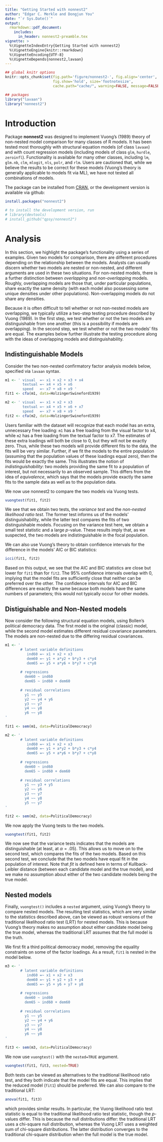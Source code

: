 ```yaml
---
title: "Getting Started with nonnest2"
author: "Edgar C. Merkle and Dongjun You"
date: "`r Sys.Date()`"
output: 
  rmarkdown::pdf_document:
    includes:
      in_header: nonnest2-preamble.tex
vignette: >
  %\VignetteIndexEntry{Getting Started with nonnest2}
  %\VignetteEngine{knitr::rmarkdown}
  %\VignetteEncoding{UTF-8}
  %\VignetteDepends{nonnest2,lavaan}
---
```


```r
## global knitr options
knitr::opts_chunk$set(fig.path='figure/nonnest2-', fig.align='center',
                      fig.show='hold', size='footnotesize', 
                      cache.path="cache/", warning=FALSE, message=FALSE)

## packages
library("lavaan")
library("nonnest2")
```

# Introduction

Package **nonnest2** was designed to implement Vuong's (1989) theory of non-nested model comparison for many classes of R models.  It has been tested most thoroughly with structural equation models (of class `lavaan`) and with count regression models (including models of class `glm`, `hurdle`, `zeroinfl`).  Functionality is available for many other classes, including `lm`, `glm.nb`, `clm`, `mlogit`, `nls`, `polr`, and `rlm`.  Users are cautioned that, while we believe the results to be correct for these models (Vuong's theory is generally applicable to models fit via ML), we have not tested all combinations of models.

The package can be installed from [CRAN](http://cran.rstudio.com/package=nonnest2), or the development version is available via github:

```r
install.packages("nonnest2")

# to install the development version, run
# library(devtools)
# install_github("qpsy/nonnest2")
```

# Analysis
In this section, we highlight the package's functionality using a series of examples.  Given two models for comparison, there are different procedures depending on the relationship between the models.  Analysts can usually discern whether two models are nested or non-nested, and different arguments are used in these two situations.  For non-nested models, there is a further distinction between *overlapping* and *non-overlapping* models.  Roughly, overlapping models are those that, under particular populations, share exactly the same density (with each model also possessing some unique densities under other populations).  Non-overlapping models do not share any densities.

Because it is often difficult to tell whether or not non-nested models are overlapping, we typically utilize a two-step testing procedure described by Vuong (1989).  In the first step, we test whether or not the two models are distinguishable from one another (this is a possibility if models are overlapping).  In the second step, we test whether or not the two models' fits are equal.  The examples below further illustrate the testing procedure along with the ideas of overlapping models and distinguishability.

## Indistinguishable Models

Consider the two non-nested confirmatory factor analysis models below, specified via `lavaan` syntax.
```r
m1 <- ' visual  =~ x1 + x2 + x3 + x4
        textual =~ x4 + x5 + x6
        speed   =~ x7 + x8 + x9 '
fit1 <- cfa(m1, data=HolzingerSwineford1939)

m2 <- ' visual  =~ x1 + x2 + x3
        textual =~ x4 + x5 + x6 + x7
        speed   =~ x7 + x8 + x9 '
fit2 <- cfa(m2, data=HolzingerSwineford1939)
```
Users familiar with the dataset will recognize that each model has an extra, unnecessary free loading: `m1` has a free loading from the visual factor to x4, while `m2` has a free loading from the textual factor to x7.  The estimates of these extra loadings will both be close to 0, but they will not be exactly zero.  Thus, while these two models will provide different fits to the data, the fits will be very similar.  Further, if we fit the models to the entire population (assuming that the population values of these loadings equal zero), then the fits would be exactly the same.  This illustrates the notion of *indistinguishability*: two models providing the same fit to a population of interest, but not necessarily to an observed sample.  This differs from the idea of *equivalence*, which says that the models provide exactly the same fits to the sample data as well as to the population data.

We now use nonnest2 to compare the two models via Vuong tests.
```r
vuongtest(fit1, fit2)
```
We see that we obtain two tests, the *variance test* and the *non-nested likelihood ratio test*.  The former test informs us of the models' distinguishability, while the latter test compares the fits of two distinguishable models.  Focusing on the variance test here, we obtain a small test statistic and a large *p*-value.  These results imply that, as we suspected, the two models are indistinguishable in the focal population.

We can also use Vuong's theory to obtain confidence intervals for the difference in the models' AIC or BIC statistics:
```r
icci(fit1, fit2)
```
Based on this output, we see that the AIC and BIC statistics are close but lower for `fit1` than for `fit2`.  The 95% confidence intervals overlap with 0, implying that the model fits are sufficiently close that neither can be preferred over the other.  The confidence intervals for AIC and BIC differences are exactly the same because both models have the same numbers of parameters; this would not typically occur for other models.

## Distiguishable and Non-Nested models

Now consider the following structural equation models, using Bollen's political democracy data.  The first model is the original (classic) model, while the second model estimates different residual covariance parameters.  The models are non-nested due to the differing residual covariances.
```r
m1 <- ' 
       # latent variable definitions
          ind60 =~ x1 + x2 + x3
          dem60 =~ y1 + a*y2 + b*y3 + c*y4
          dem65 =~ y5 + a*y6 + b*y7 + c*y8
     
       # regressions
         dem60 ~ ind60
         dem65 ~ ind60 + dem60
     
       # residual correlations
         y1 ~~ y5
         y2 ~~ y4 + y6
         y3 ~~ y7
         y4 ~~ y8
         y6 ~~ y8
'
     
fit1 <- sem(m1, data=PoliticalDemocracy)

m2 <- ' 
       # latent variable definitions
          ind60 =~ x1 + x2 + x3
          dem60 =~ y1 + a*y2 + b*y3 + c*y4
          dem65 =~ y5 + a*y6 + b*y7 + c*y8
     
       # regressions
         dem60 ~ ind60
         dem65 ~ ind60 + dem60
     
       # residual correlations
         y1 ~~ y3 + y5
         y2 ~~ y6
         y3 ~~ y7
         y4 ~~ y8
         y5 ~~ y7
'

fit2 <- sem(m2, data=PoliticalDemocracy)
```
We now apply the Vuong tests to the two models.
```r
vuongtest(fit1, fit2)
```
We now see that the variance tests indicates that the models are distinguishable (at least, at $\alpha=.05$).  This allows us to move on to the second test, which compares the fits of the two models.  Based on this second test, we conclude that the two models have equal fit in the population of interest.  Note that *fit* is defined here in terms of Kullback-Leibler distance (between each candidate model and the true model), and we make no assumption about either of the two candidate models being the true model.

## Nested models
Finally, `vuongtest()` includes a `nested` argument, using Vuong's theory to compare nested models.  The resulting test statistics, which are very similar to the statistics described above, can be viewed as robust versions of the traditional likelihood ratio test (LRT) for nested models.  This is because Vuong's theory makes no assumption about either candidate model being the true model, whereas the traditional LRT assumes that the full model is the truth.

We first fit a third political democracy model, removing the equality constraints on some of the factor loadings.  As a result, `fit1` is nested in the model below.
```r
m3 <- ' 
       # latent variable definitions
          ind60 =~ x1 + x2 + x3
          dem60 =~ y1 + y2 + y3 + y4
          dem65 =~ y5 + y6 + y7 + y8
     
       # regressions
         dem60 ~ ind60
         dem65 ~ ind60 + dem60
     
       # residual correlations
         y1 ~~ y5
         y2 ~~ y4 + y6
         y3 ~~ y7
         y4 ~~ y8
         y6 ~~ y8
'
     
fit3 <- sem(m3, data=PoliticalDemocracy)
```

We now use `vuongtest()` with the `nested=TRUE` argument.
```r
vuongtest(fit1, fit3, nested=TRUE)
```
Both tests can be viewed as alternatives to the traditional likelihood ratio test, and they both indicate that the model fits are equal.  This implies that the reduced model (`fit1`) should be preferred.  We can also compare to the traditional LRT:
```r
anova(fit1, fit3)
```
which provides similar results.  In particular, the Vuong likelihood ratio test statistic is equal to the traditional likelihood ratio test statistic, though the *p*-values differ.  This is because the null distributions differ: the traditional LRT uses a chi-square null distribution, whereas the Vuong LRT uses a weighted sum of chi-square distributions.  The latter distribution converges to the traditional chi-square distribution when the full model is the true model.